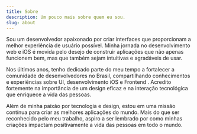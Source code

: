 ```yaml
---
title: Sobre
description: Um pouco mais sobre quem eu sou.
slug: about
---
```


Sou um desenvolvedor apaixonado por criar interfaces que proporcionam a melhor experiência de usuário possível. Minha jornada no desenvolvimento web e iOS é movida pelo desejo de construir aplicações que não apenas funcionem bem, mas que também sejam intuitivas e agradáveis de usar.

Nos últimos anos, tenho dedicado parte do meu tempo a fortalecer a comunidade de desenvolvedores no Brasil, compartilhando conhecimentos e experiências sobre UI, desenvolvimento iOS e Frontend . Acredito fortemente na importância de um design eficaz e na interação tecnológica que enriquece a vida das pessoas.

Além de minha paixão por tecnologia e design, estou em uma missão contínua para criar as melhores aplicações do mundo. Mais do que ser reconhecido pelo meu trabalho, aspiro a ser lembrado por como minhas criações impactam positivamente a vida das pessoas em todo o mundo.

